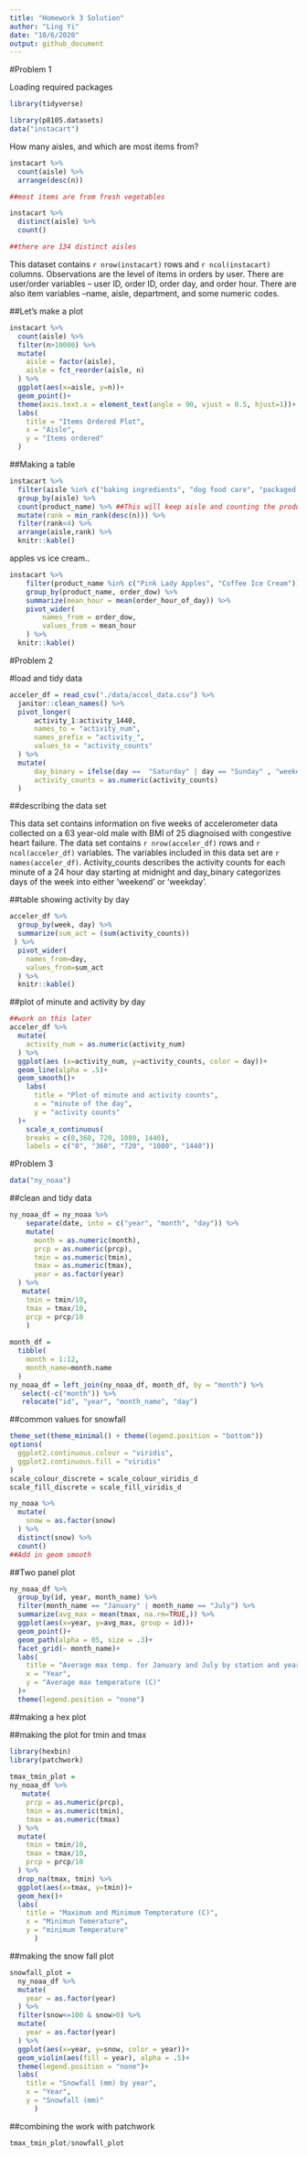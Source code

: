 ```yaml
---
title: "Homework 3 Solution"
author: "Ling Yi"
date: "10/6/2020"
output: github_document
---
```




#Problem 1

Loading required packages

```r
library(tidyverse)
```


```r

library(p8105.datasets)
data("instacart")
```

How many aisles, and which are most items from?

```r
instacart %>% 
  count(aisle) %>% 
  arrange(desc(n))

##most items are from fresh vegetables

instacart %>% 
  distinct(aisle) %>% 
  count()

##there are 134 distinct aisles
```

This dataset contains `r nrow(instacart)` rows and `r ncol(instacart)` columns. Observations are the level of items in orders by user. There are user/order variables -- user ID, order ID, order day, and order hour. There are also item variables --name, aisle, department, and some numeric codes. 

##Let's make a plot

```r
instacart %>% 
  count(aisle) %>% 
  filter(n>10000) %>% 
  mutate(
    aisle = factor(aisle),
    aisle = fct_reorder(aisle, n)
  ) %>% 
  ggplot(aes(x=aisle, y=n))+
  geom_point()+
  theme(axis.text.x = element_text(angle = 90, vjust = 0.5, hjust=1))+
  labs(
    title = "Items Ordered Plot",
    x = "Aisle",
    y = "Items ordered"
  )
```

##Making a table

```r
instacart %>% 
  filter(aisle %in% c("baking ingredients", "dog food care", "packaged vegetables fruits")) %>% 
  group_by(aisle) %>%
  count(product_name) %>% ##This will keep aisle and counting the product name
  mutate(rank = min_rank(desc(n))) %>% 
  filter(rank<4) %>% 
  arrange(aisle,rank) %>% 
  knitr::kable()
```

apples vs ice cream..

```r
instacart %>% 
	filter(product_name %in% c("Pink Lady Apples", "Coffee Ice Cream")) %>% 
	group_by(product_name, order_dow) %>% 
	summarize(mean_hour = mean(order_hour_of_day)) %>% 
	pivot_wider(
		names_from = order_dow,
		values_from = mean_hour
	) %>% 
  knitr::kable()
```

#Problem 2

#load and tidy data

```r
acceler_df = read_csv("./data/accel_data.csv") %>% 
  janitor::clean_names() %>% 
  pivot_longer(
      activity_1:activity_1440,
      names_to = "activity_num", 
      names_prefix = "activity_",
      values_to = "activity_counts"
  ) %>% 
  mutate(
      day_binary = ifelse(day ==  "Saturday" | day == "Sunday" , "weekend", "weekday"),
      activity_counts = as.numeric(activity_counts)
  )

``` 

##describing the data set

This data set contains information on five weeks of accelerometer data collected on a 63 year-old male with BMI of 25 diagnoised with congestive heart failure. The data set contains `r nrow(acceler_df)` rows and `r ncol(acceler_df)` variables. The variables included in this data set are `r names(acceler_df)`. Activity_counts describes the activity counts for each minute of a 24 hour day starting at midnight and day_binary categorizes days of the week into either 'weekend' or 'weekday'.


##table showing activity by day

```r
acceler_df %>% 
  group_by(week, day) %>% 
  summarize(sum_act = (sum(activity_counts)) 
 ) %>% 
  pivot_wider(
    names_from=day,
    values_from=sum_act
  ) %>% 
  knitr::kable()
```

##plot of minute and activity by day

```r
##work on this later
acceler_df %>% 
  mutate(
    activity_num = as.numeric(activity_num)
  ) %>% 
  ggplot(aes (x=activity_num, y=activity_counts, color = day))+
  geom_line(alpha = .5)+
  geom_smooth()+
    labs(
      title = "Plot of minute and activity counts", 
      x = "minute of the day", 
      y = "activity counts"
  )+
    scale_x_continuous(
    breaks = c(0,360, 720, 1080, 1440), 
    labels = c("0", "360", "720", "1080", "1440"))

```


#Problem 3

```r
data("ny_noaa")
```

##clean and tidy data

```r
ny_noaa_df = ny_noaa %>%
    separate(date, into = c("year", "month", "day")) %>% 
    mutate(
      month = as.numeric(month), 
      prcp = as.numeric(prcp),
      tmin = as.numeric(tmin),
      tmax = as.numeric(tmax),
      year = as.factor(year)
  ) %>% 
   mutate(
    tmin = tmin/10,
    tmax = tmax/10,
    prcp = prcp/10
    )
    
month_df =
  tibble(
    month = 1:12,
    month_name=month.name
  ) 
ny_noaa_df = left_join(ny_noaa_df, month_df, by = "month") %>% 
   select(-c("month")) %>% 
   relocate("id", "year", "month_name", "day")
```

##common values for snowfall

```r
theme_set(theme_minimal() + theme(legend.position = "bottom"))
options(
  ggplot2.continuous.colour = "viridis",
  ggplot2.continuous.fill = "viridis"
)
scale_colour_discrete = scale_colour_viridis_d
scale_fill_discrete = scale_fill_viridis_d
```

```r
ny_noaa %>% 
  mutate(
    snow = as.factor(snow)
  ) %>% 
  distinct(snow) %>% 
  count()
##Add in geom smooth
```

##Two panel plot

```r
ny_noaa_df %>% 
  group_by(id, year, month_name) %>% 
  filter(month_name == "January" | month_name == "July") %>% 
  summarize(avg_max = mean(tmax, na.rm=TRUE,)) %>% 
  ggplot(aes(x=year, y=avg_max, group = id))+
  geom_point()+
  geom_path(alpha = 05, size = .3)+
  facet_grid(~ month_name)+
  labs(
    title = "Average max temp. for January and July by station and year",
    x = "Year",
    y = "Average max temperature (C)"
  )+
  theme(legend.position = "none")

```


##making a hex plot

##making the plot for tmin and tmax
```r
library(hexbin)
library(patchwork)
  
tmax_tmin_plot = 
ny_noaa_df %>% 
   mutate(
    prcp = as.numeric(prcp),
    tmin = as.numeric(tmin),
    tmax = as.numeric(tmax)
  ) %>% 
  mutate(
    tmin = tmin/10,
    tmax = tmax/10,
    prcp = prcp/10
  ) %>% 
  drop_na(tmax, tmin) %>% 
  ggplot(aes(x=tmax, y=tmin))+
  geom_hex()+
  labs(
    title = "Maximum and Minimum Tempterature (C)",
    x = "Minimun Temerature",
    y = "minimum Temperature"
      )
```

##making the snow fall plot

```r

snowfall_plot =  
  ny_noaa_df %>% 
  mutate(
    year = as.factor(year)
  ) %>% 
  filter(snow<=100 & snow>0) %>% 
  mutate(
    year = as.factor(year)
  ) %>% 
  ggplot(aes(x=year, y=snow, color = year))+
  geom_violin(aes(fill = year), alpha = .5)+
  theme(legend.position = "none")+
  labs(
    title = "Snowfall (mm) by year",
    x = "Year",
    y = "Snowfall (mm)"
      )
```

##combining the work with patchwork 

```r
tmax_tmin_plot/snowfall_plot
```



















